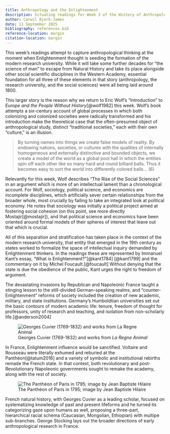 ```yaml
---
title: Anthropology and the Enlightenment 
description: Situating readings for Week 3 of the History of Anthropological Theory
author: Carwil Bjork-James
date: 11 September 2025
bibliography: references.bib
reference-location: margin
citation-location: margin
---
```


This week's readings attempt to capture anthropological thinking at the moment when Enlightenment thought is seeding the formation of the modern research university. While it will take some further decades for "the science of man" to escape from Natural History and take its place alongside other social scientific disciplines in the Western Academy, essential foundation for all three of these elements in that story (anthropology, the research university, and the social sciences) were all being laid around 1800.

This larger story is the reason why we return to Eric Wolf's "Introduction" to *Europe and the People Without History*[@wolf1982] this week. Wolf's book attempts a six-century account of global processes in which both colonizing and colonized societies were radically transformed and his introduction make the theoretical case that the often-presumed object of anthropological study, distinct "traditional societies," each with their own "culture," is an illusion.

> By turning names into things we create false models of reality. By endowing nations, societies, or cultures with the qualities of internally homogeneous and externally distinctive and bounded objects, we create a model of the world as a global pool hall in which the entities spin off each other like so many hard and round billiard balls. Thus it becomes easy to sort the world into differently colored balls… (6)

Relevantly for this week, Wolf describes "The Rise of the Social Sciences" in an argument which is more of an intellectual lament than a chronological account. For Wolf, sociology, political science, and economics are incomplete disciplines, which artificially sever certain relationships from the broader whole, most crucially by failing to take an integrated look at political economy. He notes that sociology was initially a political project aimed at fostering social cohesion (on this point, see more directly Mostajir[@mostajir]), and that political science and economics have been oriented around formal models of their spheres of interest that leave out that which is crucial.

All of this separation and stratification has taken place in the context of the modern research university, that entity that emerged in the 19th century as states worked to formalize the space of intellectual inquiry demanded by Enlightenment thinkers. In the readings these are represented by Immanuel Kant's essay, "What is Enlightenment?"[@kant1784] [@kant1799] and the commentary on it by Michel Foucault.[@foucault] Without denying that the state is due the obedience of the public, Kant urges the right to freedom of argument.

The devastating invasions by Republican and Napoleonic France taught a stinging lesson to the still-divided German-speaking realms, and "counter-Enlightenment" reforms of society included the creation of new academic, military, and state institutions. Germany's Humboldtian universities set out the basic contours of modern academic life: tenure, freedom of thought for professors, unity of research and teaching, and isolation from non-scholarly life.[@anderson2004]

![Georges Cuvier (1769-1832) and works from *La Regne Animal*](/images/Cuvier-Butterflies-Skulls.jpeg)

In France, Enlightenment influence would be sanctified. Voltaire and Rousseau were literally exhumed and reburied at the Panthéon[@tatum2016] and a variety of symbolic and institutional rebirths remade the French state. In that context, both revolutionary and post-Revolutionary Napoleonic governments sought to remake the academy, along with the rest of society.

::: column-margin
![The Panthéon of Paris in 1795; image by Jean Baptiste Hilaire](/images/2983px-Panthéon_1795.jpg)
:::
French natural history, with Georges Cuvier as a leading scholar, focused on systematizing knowledge of past and present lifeforms and he turned its categorizing gaze upon humans as well, proposing a three-part, hierarchical racial schema (Caucasian, Mongolian, Ethiopian) with multipe sub-branches. George Stocking lays out the broader directions of early anthropological research in France.
